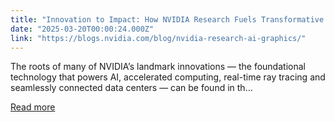 ```yaml
---
title: "Innovation to Impact: How NVIDIA Research Fuels Transformative Work in AI, Graphics and Beyond"
date: "2025-03-20T00:00:24.000Z"
link: "https://blogs.nvidia.com/blog/nvidia-research-ai-graphics/"
---
```


The roots of many of NVIDIA’s landmark innovations — the foundational technology that powers AI, accelerated computing, real-time ray tracing and seamlessly connected data centers — can be found in th...

[Read more](https://blogs.nvidia.com/blog/nvidia-research-ai-graphics/)
